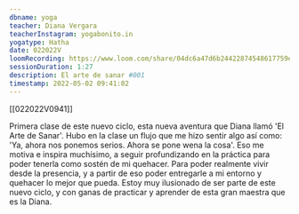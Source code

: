 ```yaml
---
dbname: yoga
teacher: Diana Vergara
teacherInstagram: yogabonito.in
yogatype: Hatha
date: 022022V
loomRecording: https://www.loom.com/share/04dc6a47d6b24422874548617759ea74
sessionDuration: 1:27
description: El arte de sanar #001
timestamp: 2022-05-02 09:41:02
---
```


[[022022V0941]]

Primera clase de este nuevo ciclo, esta nueva aventura que Diana llamó 'El Arte de Sanar'. Hubo en la clase un flujo que me hizo sentir algo así como: 'Ya, ahora nos ponemos serios. Ahora se pone wena la cosa'. Eso me motiva e inspira muchísimo, a seguir profundizando en la práctica para poder tenerla como sostén de mi quehacer. Para poder realmente vivir desde la presencia, y a partir de eso poder entregarle a mi entorno y quehacer lo mejor que pueda. Estoy muy ilusionado de ser parte de este nuevo ciclo, y con ganas de practicar y aprender de esta gran maestra que es la Diana.
